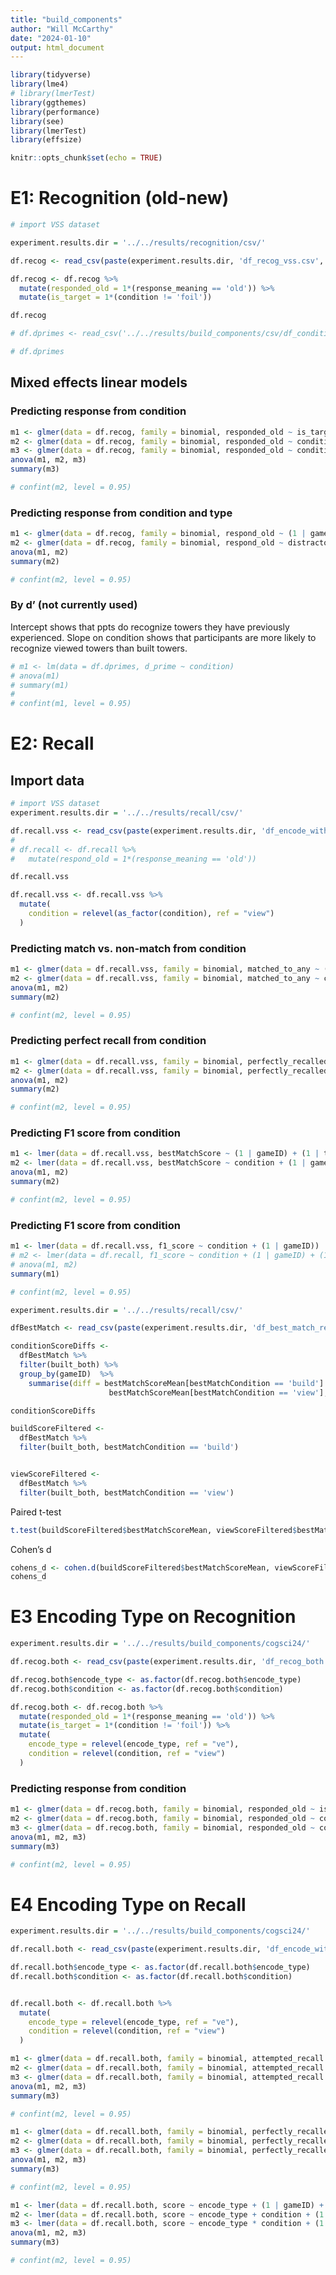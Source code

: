 ```yaml
---
title: "build_components"
author: "Will McCarthy"
date: "2024-01-10"
output: html_document
---
```


```r
library(tidyverse)
library(lme4)
# library(lmerTest)
library(ggthemes)
library(performance) 
library(see)
library(lmerTest)
library(effsize)

```


```r
knitr::opts_chunk$set(echo = TRUE)

```

# E1: Recognition (old-new)

```r
# import VSS dataset

experiment.results.dir = '../../results/recognition/csv/'

df.recog <- read_csv(paste(experiment.results.dir, 'df_recog_vss.csv', sep=''))

df.recog <- df.recog %>%
  mutate(responded_old = 1*(response_meaning == 'old')) %>% 
  mutate(is_target = 1*(condition != 'foil'))

df.recog

# df.dprimes <- read_csv('../../results/build_components/csv/df_condition_measures_build_components_pilot_2.csv')

# df.dprimes
```

## Mixed effects linear models

### Predicting response from condition
```r
m1 <- glmer(data = df.recog, family = binomial, responded_old ~ is_target + (1 | gameID) + (1 | tower_id))
m2 <- glmer(data = df.recog, family = binomial, responded_old ~ condition + is_target + (1 | gameID) + (1 | tower_id))
m3 <- glmer(data = df.recog, family = binomial, responded_old ~ condition * is_target + (1 | gameID) + (1 | tower_id))
anova(m1, m2, m3)
summary(m3)

# confint(m2, level = 0.95)

```

### Predicting response from condition and type
```r
m1 <- glmer(data = df.recog, family = binomial, respond_old ~ (1 | gameID) + (1 | tower_id))
m2 <- glmer(data = df.recog, family = binomial, respond_old ~ distractorKind + (1 | gameID) + (1 | tower_id))
anova(m1, m2)
summary(m2)

# confint(m2, level = 0.95)

```



### By d' (not currently used)

Intercept shows that ppts do recognize towers they have previously experienced.
Slope on condition shows that participants are more likely to recognize viewed towers than built towers.
```r
# m1 <- lm(data = df.dprimes, d_prime ~ condition)
# anova(m1)
# summary(m1)
# 
# confint(m1, level = 0.95)
```


# E2: Recall

## Import data

```r
# import VSS dataset
experiment.results.dir = '../../results/recall/csv/'

df.recall.vss <- read_csv(paste(experiment.results.dir, 'df_encode_with_recalls_vss.csv', sep=''))
# 
# df.recall <- df.recall %>%
#   mutate(respond_old = 1*(response_meaning == 'old'))

df.recall.vss

df.recall.vss <- df.recall.vss %>% 
  mutate(
    condition = relevel(as_factor(condition), ref = "view")
  )

```

### Predicting match vs. non-match from condition
```r
m1 <- glmer(data = df.recall.vss, family = binomial, matched_to_any ~ (1 | gameID))
m2 <- glmer(data = df.recall.vss, family = binomial, matched_to_any ~ condition + (1 | gameID))
anova(m1, m2)
summary(m2)

# confint(m2, level = 0.95)

```
### Predicting perfect recall from condition
```r
m1 <- glmer(data = df.recall.vss, family = binomial, perfectly_recalled ~ (1 | gameID))
m2 <- glmer(data = df.recall.vss, family = binomial, perfectly_recalled ~ condition + (1 | gameID))
anova(m1, m2)
summary(m2)

# confint(m2, level = 0.95)

```


### Predicting F1 score from condition
```r
m1 <- lmer(data = df.recall.vss, bestMatchScore ~ (1 | gameID) + (1 | tower_id))
m2 <- lmer(data = df.recall.vss, bestMatchScore ~ condition + (1 | gameID) + (1 | tower_id))
anova(m1, m2)
summary(m2)

# confint(m2, level = 0.95)

```
### Predicting F1 score from condition
```r
m1 <- lmer(data = df.recall.vss, f1_score ~ condition + (1 | gameID))
# m2 <- lmer(data = df.recall, f1_score ~ condition + (1 | gameID) + (1 | tower_id))
# anova(m1, m2)
summary(m1)

# confint(m2, level = 0.95)

```

```r
experiment.results.dir = '../../results/recall/csv/'

dfBestMatch <- read_csv(paste(experiment.results.dir, 'df_best_match_recalls_vss.csv', sep=''))

conditionScoreDiffs <- 
  dfBestMatch %>% 
  filter(built_both) %>% 
  group_by(gameID)  %>%
    summarise(diff = bestMatchScoreMean[bestMatchCondition == 'build'] -
                      bestMatchScoreMean[bestMatchCondition == 'view'], .groups = "drop")

conditionScoreDiffs
```

```r
buildScoreFiltered <-
  dfBestMatch %>% 
  filter(built_both, bestMatchCondition == 'build')


viewScoreFiltered <-
  dfBestMatch %>% 
  filter(built_both, bestMatchCondition == 'view')

```

Paired t-test
```r
t.test(buildScoreFiltered$bestMatchScoreMean, viewScoreFiltered$bestMatchScoreMean, paired=TRUE)
```
Cohen's d
```r
cohens_d <- cohen.d(buildScoreFiltered$bestMatchScoreMean, viewScoreFiltered$bestMatchScoreMean)
cohens_d

```





# E3 Encoding Type on Recognition

```r
experiment.results.dir = '../../results/build_components/cogsci24/'

df.recog.both <- read_csv(paste(experiment.results.dir, 'df_recog_both.csv', sep=''))

df.recog.both$encode_type <- as.factor(df.recog.both$encode_type)
df.recog.both$condition <- as.factor(df.recog.both$condition)

df.recog.both <- df.recog.both %>% 
  mutate(responded_old = 1*(response_meaning == 'old')) %>% 
  mutate(is_target = 1*(condition != 'foil')) %>% 
  mutate(
    encode_type = relevel(encode_type, ref = "ve"),
    condition = relevel(condition, ref = "view")
  )

```
### Predicting response from condition
```r
m1 <- glmer(data = df.recog.both, family = binomial, responded_old ~ is_target + (1 | gameID))
m2 <- glmer(data = df.recog.both, family = binomial, responded_old ~ condition + is_target + (1 | gameID))
m3 <- glmer(data = df.recog.both, family = binomial, responded_old ~ condition * is_target + (1 | gameID))
anova(m1, m2, m3)
summary(m3)

# confint(m2, level = 0.95)

```






# E4 Encoding Type on Recall

```r
experiment.results.dir = '../../results/build_components/cogsci24/'

df.recall.both <- read_csv(paste(experiment.results.dir, 'df_encode_with_recalls_both.csv', sep=''))

df.recall.both$encode_type <- as.factor(df.recall.both$encode_type)
df.recall.both$condition <- as.factor(df.recall.both$condition)


df.recall.both <- df.recall.both %>% 
  mutate(
    encode_type = relevel(encode_type, ref = "ve"),
    condition = relevel(condition, ref = "view")
  )
```
```r
m1 <- glmer(data = df.recall.both, family = binomial, attempted_recall ~ encode_type + (1 | gameID))
m2 <- glmer(data = df.recall.both, family = binomial, attempted_recall ~ encode_type + condition + (1 | gameID) )
m3 <- glmer(data = df.recall.both, family = binomial, attempted_recall ~ encode_type * condition + (1 | gameID) )
anova(m1, m2, m3)
summary(m3)

# confint(m2, level = 0.95)

```


```r
m1 <- glmer(data = df.recall.both, family = binomial, perfectly_recalled ~ encode_type + (1 | gameID) + (1 | tower_id))
m2 <- glmer(data = df.recall.both, family = binomial, perfectly_recalled ~ encode_type + condition + (1 | gameID) + (1 | tower_id))
m3 <- glmer(data = df.recall.both, family = binomial, perfectly_recalled ~ encode_type * condition + (1 | gameID) + (1 | tower_id))
anova(m1, m2, m3)
summary(m3)

# confint(m2, level = 0.95)

```
```r
m1 <- lmer(data = df.recall.both, score ~ encode_type + (1 | gameID) + (1 | tower_id))
m2 <- lmer(data = df.recall.both, score ~ encode_type + condition + (1 | gameID) + (1 | tower_id))
m3 <- lmer(data = df.recall.both, score ~ encode_type * condition + (1 | gameID) + (1 | tower_id))
anova(m1, m2, m3)
summary(m3)

# confint(m2, level = 0.95)

```


